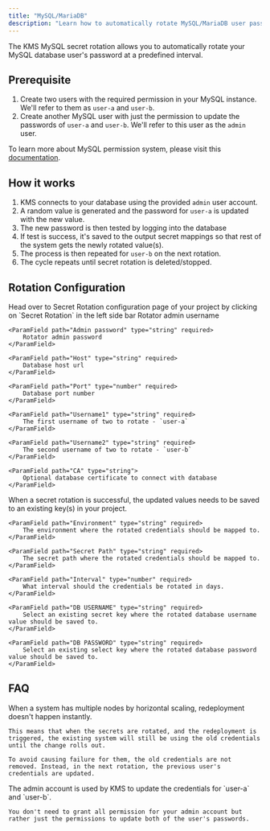 ```yaml
---
title: "MySQL/MariaDB"
description: "Learn how to automatically rotate MySQL/MariaDB user passwords."
---
```


The KMS MySQL secret rotation allows you to automatically rotate your MySQL database user's password at a predefined interval.


## Prerequisite

1. Create two users with the required permission in your MySQL instance. We'll refer to them as `user-a` and `user-b`.
2. Create another MySQL user with just the permission to update the passwords of `user-a` and `user-b`. We'll refer to this user as the `admin` user.

To learn more about MySQL permission system, please visit this [documentation](https://dev.mysql.com/doc/refman/8.0/en/privileges-provided.html).

## How it works 

1. KMS connects to your database using the provided `admin` user account.
2. A random value is generated and the password for `user-a` is updated with the new value.
3. The new password is then tested by logging into the database
4. If test is success, it's saved to the output secret mappings so that rest of the system gets the newly rotated value(s).
5. The process is then repeated for `user-b` on the next rotation.
6. The cycle repeats until secret rotation is deleted/stopped.

## Rotation Configuration

<Steps>
  <Step title="Open Secret Rotation Page">
	Head over to Secret Rotation configuration page of your project by clicking on `Secret Rotation` in the left side bar 
  </Step>
  <Step title="Click on MySQL card" />
  <Step title="Provide the inputs">
	<ParamField path="Admin Username" type="string" required>
		Rotator admin username
	</ParamField>

	<ParamField path="Admin password" type="string" required>
		Rotator admin password
	</ParamField>

	<ParamField path="Host" type="string" required>
		Database host url
	</ParamField>

	<ParamField path="Port" type="number" required>
		Database port number
	</ParamField>

	<ParamField path="Username1" type="string" required>
		The first username of two to rotate - `user-a`
	</ParamField>

	<ParamField path="Username2" type="string" required>
		The second username of two to rotate - `user-b`
	</ParamField>
 
	<ParamField path="CA" type="string">
		Optional database certificate to connect with database
	</ParamField>

  </Step>
  <Step title="Configure the output secret mapping">
  	When a secret rotation is successful, the updated values needs to be saved to an existing key(s) in your project. 

	<ParamField path="Environment" type="string" required>
		The environment where the rotated credentials should be mapped to.
	</ParamField>

	<ParamField path="Secret Path" type="string" required>
		The secret path where the rotated credentials should be mapped to.
	</ParamField>

	<ParamField path="Interval" type="number" required>
		What interval should the credentials be rotated in days.
	</ParamField>

	<ParamField path="DB USERNAME" type="string" required>
		Select an existing secret key where the rotated database username value should be saved to.
	</ParamField>

	<ParamField path="DB PASSWORD" type="string" required>
		Select an existing select key where the rotated database password value should be saved to.
	</ParamField>
  </Step>
</Steps>

## FAQ

<AccordionGroup>
  <Accordion title="Why can't we delete the other user when rotating?">
  	When a system has multiple nodes by horizontal scaling, redeployment doesn't happen instantly.

	This means that when the secrets are rotated, and the redeployment is triggered, the existing system will still be using the old credentials until the change rolls out. 

	To avoid causing failure for them, the old credentials are not removed. Instead, in the next rotation, the previous user's credentials are updated.
  </Accordion>
  <Accordion title="Why do you need root user account?">
	The admin account is used by KMS to update the credentials for `user-a` and `user-b`. 

	You don't need to grant all permission for your admin account but rather just the permissions to update both of the user's passwords.
  </Accordion>
</AccordionGroup>
